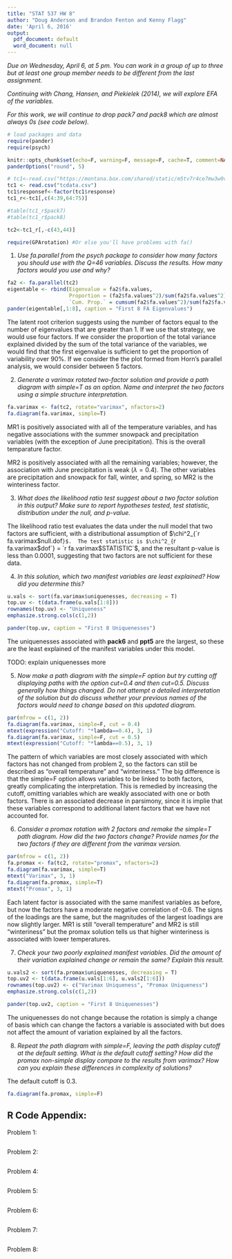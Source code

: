 ```yaml
---
title: "STAT 537 HW 8"
author: "Doug Anderson and Brandon Fenton and Kenny Flagg"
date: 'April 6, 2016'
output:
  pdf_document: default
  word_document: null
---
```




_Due on Wednesday, April 6, at 5 pm. You can work in a group of up to three but at least one group member needs to be different from the last assignment._

_Continuing with Chang, Hansen, and Piekielek (2014), we will explore EFA of the variables._

_For this work, we will continue to drop pack7 and pack8 which are almost always 0s (see code below)._


```r
# load packages and data
require(pander)
require(psych)

knitr::opts_chunk$set(echo=F, warning=F, message=F, cache=T, comment=NA, size="footnotesize", fig.width=6, fig.height=4, fig.align="center", dev="pdf", dev.args=list(pointsize=8))
panderOptions("round", 5)

# tc1<-read.csv("https://montana.box.com/shared/static/m5tv7r4ce7mw3w0vyqu0q7i1f8jflkkc.csv",header=T) #Data set without any modifications from https://knb.ecoinformatics.org/#view/doi:10.5063/F1DZ067F
tc1 <- read.csv("tcdata.csv")
tc1$responsef<-factor(tc1$response)
tc1_r<-tc1[,c(4:39,64:75)]

#table(tc1_r$pack7)
#table(tc1_r$pack8)

tc2<-tc1_r[,-c(43,44)]

require(GPArotation) #Or else you'll have problems with fa()
```

1) _Use fa.parallel from the psych package to consider how many factors you should use with the Q=46 variables. Discuss the results. How many factors would you use and why?_

```r
fa2 <- fa.parallel(tc2)
eigentable <- rbind(Eigenvalue = fa2$fa.values,
                    Proportion = (fa2$fa.values^2)/sum(fa2$fa.values^2),
                    `Cum. Prop.` = cumsum(fa2$fa.values^2)/sum(fa2$fa.values)^2)
pander(eigentable[,1:8], caption = "First 8 FA Eigenvalues")
```

The latent root criterion suggests using the number of factors equal to the number of eigenvalues that are greater than 1. If we use that strategy, we would use four factors. If we consider the proportion of the total variance explained divided by the sum of the total variance of the variables, we would find that the first eigenvalue is sufficient to get the proportion of variability over 90%. If we consider the the plot formed from Horn's parallel analysis, we would consider between 5 factors. 

2) _Generate a varimax rotated two-factor solution and provide a path diagram with simple=T as an option. Name and interpret the two factors using a simple structure interpretation._

```r
fa.varimax <- fa(tc2, rotate="varimax", nfactors=2)
fa.diagram(fa.varimax, simple=T)
```

MR1 is positively associated with all of the temperature variables, and has negative associations with the summer snowpack and precipitation variables (with the exception of June precipitation). This is the overall temparature factor.

MR2 is positively associated with all the remaining variables; however, the association with June precipitation is weak ($\lambda=0.4)$. The other variables are precipitation and snowpack for fall, winter, and spring, so MR2 is the winteriness factor.

3) _What does the likelihood ratio test suggest about a two factor solution in this output? Make sure to report hypotheses tested, test statistic, distribution under the null, and p-value._

The likelihood ratio test evaluates the data under the null model that two factors are sufficient, with a distributional assumption of $\chi^2_{`r fa.varimax$null.dof`}$.  The test statistic is $\chi^2_{`r fa.varimax$dof`} = `r fa.varimax$STATISTIC`$, and the resultant p-value is less than 0.0001, suggesting that two factors are not sufficient for these data.






4) _In this solution, which two manifest variables are least explained? How did you determine this?_

```r
u.vals <- sort(fa.varimax$uniquenesses, decreasing = T)
top.uv <- t(data.frame(u.vals[1:8]))
rownames(top.uv) <- "Uniqueness"
emphasize.strong.cols(c(1,2))

pander(top.uv, caption = "First 8 Uniquenesses")
```

The uniquenesses associated with __pack6__ and __ppt5__ are the largest, so these are the least explained of the manifest variables under this model.

TODO: explain uniquenesses more

5) _Now make a path diagram with the simple=F option but try cutting off displaying paths with the option cut=0.4 and then cut=0.5. Discuss generally how things changed. Do not attempt a detailed interpretation of the solution but do discuss whether your previous names of the factors would need to change based on this updated diagram._

```r
par(mfrow = c(1, 2))
fa.diagram(fa.varimax, simple=F, cut = 0.4)
mtext(expression("Cutoff: "*lambda==0.4), 3, 1)
fa.diagram(fa.varimax, simple=F, cut = 0.5)
mtext(expression("Cutoff: "*lambda==0.5), 3, 1)
```

The pattern of which variables are most closely associated with which factors has not changed from problem 2, so the factors can still be described as "overall temperature" and "winteriness." The big difference is that the simple=F option allows variables to be linked to both factors, greatly complicating the interpretation. This is remedied by increasing the cutoff, omitting variables which are weakly associated with one or both factors. There is an associated decrease in parsimony, since it is implie that these variables correspond to additional latent factors that we have not accounted for.

6) _Consider a promax rotation with 2 factors and remake the simple=T path diagram. How did the two factors change? Provide names for the two factors if they are different from the varimax version._

```r
par(mfrow = c(1, 2))
fa.promax <- fa(tc2, rotate="promax", nfactors=2)
fa.diagram(fa.varimax, simple=T)
mtext("Varimax", 3, 1)
fa.diagram(fa.promax, simple=T)
mtext("Promax", 3, 1)
```

Each latent factor is associated with the same manifest variables as before, but now the factors have a moderate negative correlation of -0.6. The signs of the loadings are the same, but the magnitudes of the largest loadings are now slightly larger. MR1 is still "overall temperature" and MR2 is still "winteriness" but the promax solution tells us that higher winteriness is associated with lower temperatures.

7) _Check your two poorly explained manifest variables. Did the amount of their variation explained change or remain the same? Explain this result._

```r
u.vals2 <- sort(fa.promax$uniquenesses, decreasing = T)
top.uv2 <- t(data.frame(u.vals[1:6], u.vals2[1:6]))
rownames(top.uv2) <- c("Varimax Uniqueness", "Promax Uniqueness")
emphasize.strong.cols(c(1,2))

pander(top.uv2, caption = "First 8 Uniquenesses")
```

The uniquenesses do not change because the rotation is simply a change of basis which can change the factors a variable is associated with but does not affect the amount of variation explained by all the factors.

8) _Repeat the path diagram with simple=F, leaving the path display cutoff at the default setting. What is the default cutoff setting? How did the promax non-simple display compare to the results from varimax? How can you explain these differences in complexity of solutions?_

The default cutoff is 0.3.

```r
fa.diagram(fa.promax, simple=F)
```

## R Code Appendix:
Problem 1:
```r
```


Problem 2:
```r
```

Problem 4:
```r
```

Problem 5:
```r
```

Problem 6:
```r
```

Problem 7:
```r
```

Problem 8:
```r
```
